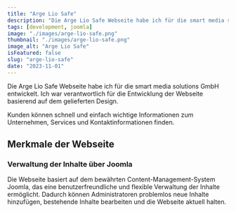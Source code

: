 ---
title: "Arge Lio Safe"
description: "Die Arge Lio Safe Webseite habe ich für die smart media solutions GmbH entwickelt."
tags: [development, joomla]
image: "./images/arge-lio-safe.png"
thumbnail: "./images/arge-lio-safe.png"
image_alt: "Arge Lio Safe"
isFeatured: false
slug: "arge-lio-safe"
date: "2023-11-01"
---


Die Arge Lio Safe Webseite habe ich für die smart media solutions GmbH entwickelt. Ich war verantwortlich für die Entwicklung der Webseite basierend auf dem gelieferten Design.

Kunden können schnell und einfach wichtige Informationen zum Unternehmen, Services und Kontaktinformationen finden.

<ProjectDetails
  client="smart media solutions GmbH"
  handover="11/2023"
  services="HTML, SCSS, JavaScript, PHP, Joomla, MySQL"
  website="https://www.arge-lio-safe.de/"
/>

## Merkmale der Webseite

### Verwaltung der Inhalte über Joomla

Die Webseite basiert auf dem bewährten Content-Management-System Joomla, das eine benutzerfreundliche und flexible Verwaltung der Inhalte ermöglicht. Dadurch können Administratoren problemlos neue Inhalte hinzufügen, bestehende Inhalte bearbeiten und die Webseite aktuell halten.

